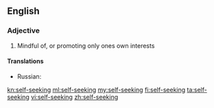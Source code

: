 ==English==

===Adjective===
{{en-adj|head=[[self]]-[[seeking]]}}

# Mindful of, or promoting only ones own interests

====Translations====
{{trans-top|mindful of, or promoting only ones own interests}}
{{trans-mid}}
* Russian: {{t+|ru|своекорыстный|m|tr=svojekorýstnyj}}
{{trans-bottom}}

[[kn:self-seeking]]
[[ml:self-seeking]]
[[my:self-seeking]]
[[fi:self-seeking]]
[[ta:self-seeking]]
[[vi:self-seeking]]
[[zh:self-seeking]]